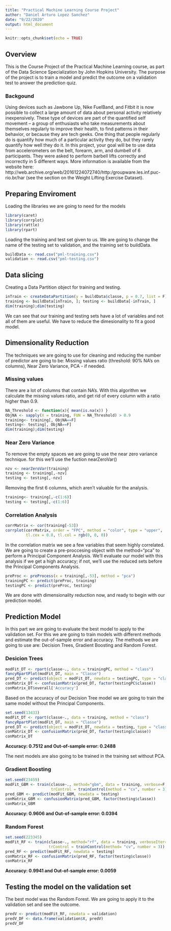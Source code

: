 ```yaml
---
title: "Practical Machine Learning Course Project"
author: "Daniel Arturo Lopez Sanchez"
date: "9/22/2020"
output: html_document
---
```


```r
knitr::opts_chunk$set(echo = TRUE)
```

## Overview

This is the Course Project of the Practical Machine Learning course, as part of the Data Science Specialization by John Hopkins University.
The purpose of the project is to train a model and predict the outcome on a validation test to answer the prediction quiz.

### Backgound

Using devices such as Jawbone Up, Nike FuelBand, and Fitbit it is now possible to collect a large amount of data about personal activity relatively inexpensively. These type of devices are part of the quantified self movement – a group of enthusiasts who take measurements about themselves regularly to improve their health, to find patterns in their behavior, or because they are tech geeks. One thing that people regularly do is quantify how much of a particular activity they do, but they rarely quantify how well they do it. In this project, your goal will be to use data from accelerometers on the belt, forearm, arm, and dumbell of 6 participants. They were asked to perform barbell lifts correctly and incorrectly in 5 different ways. More information is available from the website here: http://web.archive.org/web/20161224072740/http:/groupware.les.inf.puc-rio.br/har (see the section on the Weight Lifting Exercise Dataset).

## Preparing Enviroment
Loading the libraries we are going to need for the models
```r
library(caret)
library(corrplot)
library(rattle)
library(rpart)

```

Loading the training and test set given to us. We are going to change the name of the testing set to validation, and the training set to buildData.
```r
buildData <- read.csv("pml-training.csv")
validation <- read.csv("pml-testing.csv")
```

## Data slicing
Creating a Data Partition object for training and testing. 
```r
inTrain <- createDataPartition(y = buildData$classe, p = 0.7, list = F)
training <- buildData[inTrain, ]; testing <- buildData[-inTrain, ]
dim(training);dim(testing)
```
We can see that our training and testing sets have a lot of variables and not all of them are useful. We have to reduce the dimesionality to fit a good model.

## Dimensionality Reduction

The techniques we are going to use for cleaning and reducing the number of predictor are going to be:
Missing values ratio (threshold: 90% NA's on columns), Near Zero Variance, PCA - if needed.

### Missing values
There are a lot of columns that contain NA's. With this algorithm we calculate the missing values ratio, and get rid of every column with a ratio higher than 0.9.
```r
NA_Threshold <- function(x){ mean(is.na(x)) }
ObjNA <- sapply(X = training, FUN = NA_Threshold) > 0.9
training<- training[, ObjNA==F]
testing<- testing[, ObjNA==F]
dim(training);dim(testing)
```
### Near Zero Variance
To remove the empty spaces we are going to use the near zero variance technique. for this we'll use the fuction nearZeroVar()
```r
nzv <- nearZeroVar(training)
training <- training[,-nzv]
testing <- testing[,-nzv]
```

Removing the first 6 columns, which aren't valuable for the analysis.
```r
training<- training[,-c(1:6)]
testing <- testing[,-c(1:6)]
```

### Correlation Analysis

```r
corrMatrix <- cor(training[-53])
corrplot(corrMatrix, order = "FPC", method = "color", type = "upper", 
         tl.cex = 0.8, tl.col = rgb(0, 0, 0))
```
In the correlation matrix we see a few variables that seem highly correlated. We are going to create a pre-proccesing object with the method="pca" to perform a Principal Component Analysis. We'll evaluate our model with this analysis if we get a high accuracy; if not, we'll use the reduced sets before the Principal Components Analysis.

```r
preProc <- preProcess(x = training[,-53], method = "pca")
trainingPC <- predict(preProc, training)
testingPC <- predict(preProc, testing)
```

We are done with dimensionality reduction now, and ready to begin with our prediction model.

## Prediction Model
In this part we are going to evaluate the best model to apply to the validation set. For this we are going to train models with different methods and estimate the out-of-sample error and accuracy. The methods we are going to use are: Decision Trees, Gradient Boosting and Random Forest.

### Desicion Trees
```r
modFit_DT <- rpart(classe~., data = trainingPC, method = "class")
fancyRpartPlot(modFit_DT, main = "Classe")
pred_DT <- predict(object = modFit_DT, newdata = testingPC, type = "class")
conMatrix_DT <- confusionMatrix(pred_DT, factor(testingPC$classe))
conMatrix_DT$overall['Accuracy']
```

Based on the accuracy of our Decision Tree model we are going to train the same model without the Principal Components.
```r
set.seed(13433)
modFit_DT <- rpart(classe~., data = training, method = "class")
fancyRpartPlot(modFit_DT, main = "Classe")
pred_DT <- predict(object = modFit_DT, newdata = testing, type = "class")
conMatrix_DT <- confusionMatrix(pred_DT, factor(testing$classe))
conMatrix_DT
```
**Accuracy: 0.7512 and Out-of-sample error: 0.2488**

The next models are also going to be trained in the training set without PCA.

### Gradient Boosting
```r
set.seed(23459)
modFit_GBM <- train(classe~., method="gbm", data = training, verbose=F, 
                    trControl = trainControl(method = "cv", number = 3))
pred_GBM <- predict(modFit_GBM, newdata = testing)
conMatrix_GBM <- confusionMatrix(pred_GBM, factor(testing$classe))
conMatrix_GBM
```
**Accuracy: 0.9606 and Out-of-sample error: 0.0394**


### Random Forest
```r
set.seed(223345)
modFit_RF <- train(classe~., method="rf", data = training, verboseIter= F,
                   trControl = trainControl(method= "cv", number = 3))
pred_RF <- predict(modFit_RF, newdata = testing)
conMatrix_RF <- confusionMatrix(pred_RF, factor(testing$classe))
conMatrix_RF
```
**Accuracy: 0.9941 and Out-of-sample error: 0.0059**

## Testing the model on the validation set
The best model was the Random Forest. We are going to apply it to the validation set and see the outcome.
```r
predV <- predict(modFit_RF, newdata = validation)
predV_DF <- data.frame(validation$X, predV)
predV_DF
```

